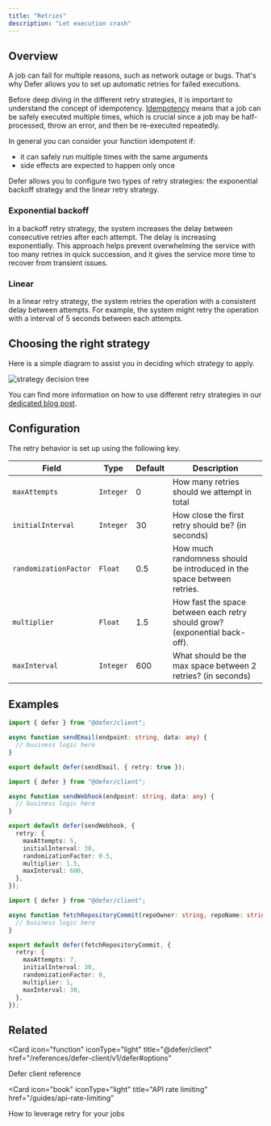 ```yaml
---
title: "Retries"
description: "Let execution crash"
---
```


## Overview

A job can fail for multiple reasons, such as network outage or bugs. That's why
Defer allows you to set up automatic retries for failed executions.

Before deep diving in the different retry strategies, it is important to
understand the concept of idempotency.
[Idempotency](https://en.wikipedia.org/wiki/Idempotence) means that a job can be
safely executed multiple times, which is crucial since a job may be
half-processed, throw an error, and then be re-executed repeatedly.

In general you can consider your function idempotent if:

- it can safely run multiple times with the same arguments
- side effects are expected to happen only once

Defer allows you to configure two types of retry strategies: the exponential
backoff strategy and the linear retry strategy.

### Exponential backoff

In a backoff retry strategy, the system increases the delay between consecutive
retries after each attempt. The delay is increasing exponentially. This approach
helps prevent overwhelming the service with too many retries in quick
succession, and it gives the service more time to recover from transient issues.

### Linear

In a linear retry strategy, the system retries the operation with a consistent
delay between attempts. For example, the system might retry the operation with a
interval of 5 seconds between each attempts.

## Choosing the right strategy

Here is a simple diagram to assist you in deciding which strategy to apply.

![strategy decision tree](/images/features/retries/strategy-decision-tree.svg)

<Tip>

You can find more information on how to use different retry strategies in our
[dedicated blog post](https://www.defer.run/blog/function-retry-strategies).

</Tip>

## Configuration

The retry behavior is set up using the following key.

| Field                 | Type      | Default | Description                                                                |
| --------------------- | --------- | ------- | -------------------------------------------------------------------------- |
| `maxAttempts`         | `Integer` | 0       | How many retries should we attempt in total                                |
| `initialInterval`     | `Integer` | 30      | How close the first retry should be? (in seconds)                          |
| `randomizationFactor` | `Float`   | 0.5     | How much randomness should be introduced in the space between retries.     |
| `multiplier`          | `Float`   | 1.5     | How fast the space between each retry should grow? (exponential back-off). |
| `maxInterval`         | `Integer` | 600     | What should be the max space between 2 retries? (in seconds)               |

## Examples

<CodeGroup>

```ts default
import { defer } from "@defer/client";

async function sendEmail(endpoint: string, data: any) {
  // business logic here
}

export default defer(sendEmail, { retry: true });
```

```ts exponential
import { defer } from "@defer/client";

async function sendWebhook(endpoint: string, data: any) {
  // business logic here
}

export default defer(sendWebhook, {
  retry: {
    maxAttempts: 5,
    initialInterval: 30,
    randomizationFactor: 0.5,
    multiplier: 1.5,
    maxInterval: 600,
  },
});
```

```ts linear
import { defer } from "@defer/client";

async function fetchRepositoryCommit(repoOwner: string, repoName: string) {
  // business logic here
}

export default defer(fetchRepositoryCommit, {
  retry: {
    maxAttempts: 7,
    initialInterval: 30,
    randomizationFactor: 0,
    multiplier: 1,
    maxInterval: 30,
  },
});
```

</CodeGroup>

## Related

<CardGroup cols="2">

<Card
  icon="function"
  iconType="light"
  title="@defer/client"
  href="/references/defer-client/v1/defer#options"
>
  Defer client reference
</Card>

<Card
  icon="book"
  iconType="light"
  title="API rate limiting"
  href="/guides/api-rate-limiting"
>
  How to leverage retry for your jobs
</Card>

</CardGroup>
